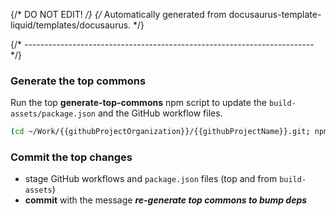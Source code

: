 {/* DO NOT EDIT! */}
{/* Automatically generated from docusaurus-template-liquid/templates/docusaurus. */}

{/* ------------------------------------------------------------------------ */}

### Generate the top commons

Run the top **generate-top-commons** npm script to update the
`build-assets/package.json` and the GitHub workflow files.

```sh
(cd ~/Work/{{githubProjectOrganization}}/{{githubProjectName}}.git; npm run generate-top-commons)
```

### Commit the top changes

- stage GitHub workflows and `package.json` files (top and from `build-assets`)
- **commit** with the message _**re-generate top commons to bump deps**_
